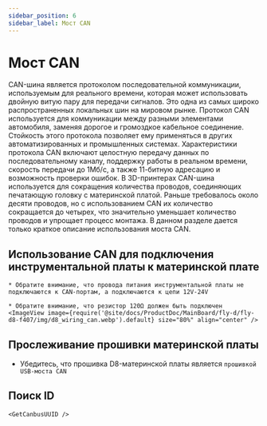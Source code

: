 ```yaml
---
sidebar_position: 6
sidebar_label: Мост CAN
---
```






# Мост CAN

CAN-шина является протоколом последовательной коммуникации, используемым для реального времени, которая может использовать двойную витую пару для передачи сигналов. Это одна из самых широко распространенных локальных шин на мировом рынке. Протокол CAN используется для коммуникации между разными элементами автомобиля, заменяя дорогое и громоздкое кабельное соединение. Стойкость этого протокола позволяет ему применяться в других автоматизированных и промышленных системах. Характеристики протокола CAN включают целостную передачу данных по последовательному каналу, поддержку работы в реальном времени, скорость передачи до 1Мб/с, а также 11-битную адресацию и возможность проверки ошибок.
В 3D-принтерах CAN-шина используется для сокращения количества проводов, соединяющих печатающую головку с материнской платой. Раньше требовалось около десяти проводов, но с использованием CAN их количество сокращается до четырех, что значительно уменьшает количество проводов и упрощает процесс монтажа.
В данном разделе дается только краткое описание использования моста CAN.

## Использование CAN для подключения инструментальной платы к материнской плате

    * Обратите внимание, что провода питания инструментальной платы не подключаются к CAN-портам, а подключаются к цепи 12V-24V

    * Обратите внимание, что резистор 120Ω должен быть подключен
    <ImageView image={require('@site/docs/ProductDoc/MainBoard/fly-d/fly-d8-f407/img/d8_wiring_can.webp').default} size="80%" align="center" />

## Прослеживание прошивки материнской платы

* Убедитесь, что прошивка D8-материнской платы является `прошивкой USB-моста CAN`

## Поиск ID

    <GetCanbusUUID />
